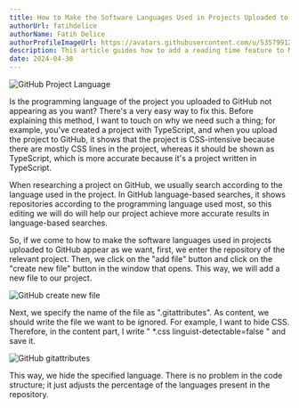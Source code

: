 ```yaml
---
title: How to Make the Software Languages Used in Projects Uploaded to GitHub Appear as Desired
authorUrl: fatihdelice
authorName: Fatih Delice
authorProfileImageUrl: https://avatars.githubusercontent.com/u/53579912?v=4
description: This article guides how to add a reading time feature to Markdown blogs using React, using the blog-reading-time npm package for estimating reading duration.
date: 2024-04-30
---
```


<p className="flex justify-center">
    <img title="GitHub Project Language" alt="GitHub Project Language" src="/post_image/post_image_20240430_0.webp" />
</p>

Is the programming language of the project you uploaded to GitHub not appearing as you want? There's a very easy way to fix this. Before explaining this method, I want to touch on why we need such a thing; for example, you've created a project with TypeScript, and when you upload the project to GitHub, it shows that the project is CSS-intensive because there are mostly CSS lines in the project, whereas it should be shown as TypeScript, which is more accurate because it's a project written in TypeScript.

When researching a project on GitHub, we usually search according to the language used in the project. In GitHub language-based searches, it shows repositories according to the programming language used most, so this editing we will do will help our project achieve more accurate results in language-based searches.

So, if we come to how to make the software languages used in projects uploaded to GitHub appear as we want, first, we enter the repository of the relevant project. Then, we click on the "add file" button and click on the "create new file" button in the window that opens. This way, we will add a new file to our project.

<p className="flex justify-center">
    <img title="GitHub create new file" alt="GitHub create new file" src="/post_image/post_image_20240430_1.webp" />
</p>

Next, we specify the name of the file as ".gitattributes". As content, we should write the file we want to be ignored. For example, I want to hide CSS. Therefore, in the content part, I write " *.css linguist-detectable=false " and save it.

<p className="flex justify-center">
    <img title="GitHub gitattributes" alt="GitHub gitattributes" src="/post_image/post_image_20240430_2.webp" />
</p>

This way, we hide the specified language. There is no problem in the code structure; it just adjusts the percentage of the languages present in the repository.